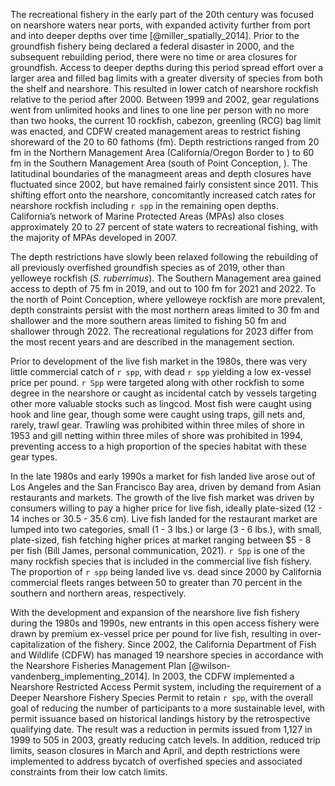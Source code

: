 The recreational fishery in the early part of the 20th century was focused on nearshore waters near ports, with expanded activity further from port and into deeper depths over time [@miller_spatially_2014]. Prior to the groundfish fishery being declared a federal disaster in 2000, and the subsequent rebuilding period, there were no time or area closures for groundfish. Access to deeper depths during this period spread effort over a larger area and filled bag limits with a greater diversity of species from both the shelf and nearshore. This resulted in lower catch of nearshore rockfish relative to the period after 2000. Between 1999 and 2002, gear regulations went from unlimited hooks and lines to one line per person with no more than two hooks, the current 10 rockfish, cabezon, greenling (RCG) bag limit was enacted, and CDFW created  management areas to restrict fishing shoreward of the 20 to 60 fathoms (fm). Depth restrictions ranged from 20 fm in the Northern Management Area (California/Oregon Border to \CapeM) to 60 fm in the Southern Management Area (south of Point Conception, \PtC). The latitudinal boundaries of the managmeent areas and depth closures have fluctuated since 2002, but have remained fairly consistent since 2011. This shifting effort onto the nearshore, concomitantly increased catch rates for nearshore rockfish including `r spp` in the remaining open depths. California's network of Marine Protected Areas (MPAs) also closes approximately 20 to 27 percent of state waters to recreational fishing, with the majority of MPAs developed in 2007.

The depth restrictions have slowly been relaxed following the rebuilding of all previously overfished groundfish species as of 2019, other than yelloweye rockfish (*S. ruberrimus*). The Southern Management area gained access to depth of 75 fm in 2019, and out to 100 fm for 2021 and 2022. To the north of Point Conception, where yelloweye rockfish are more prevalent, depth constraints persist with the most northern areas limited to 30 fm and shallower and the more southern areas limited to fishing 50 fm and shallower through 2022.  The recreational regulations for 2023 differ from the most recent years and are described in the management section. 

Prior to development of the live fish market in the 1980s, there was very little commercial catch of `r spp`, with dead `r spp` yielding a low ex-vessel price per pound. `r Spp` were targeted along with other rockfish to some degree in the nearshore or caught as incidental catch by vessels targeting other more valuable stocks such as lingcod.  Most fish were caught using hook and line gear, though some were caught using traps, gill nets and, rarely, trawl gear. Trawling was prohibited within three miles of shore in 1953 and gill netting within three miles of shore was prohibited in 1994, preventing access to a high proportion of the species habitat with these gear types. 

In the late 1980s and early 1990s a market for fish landed live arose out of Los Angeles and the San Francisco Bay area, driven by demand from Asian restaurants and markets. The growth of the live fish market was driven by consumers willing to pay a higher price for live fish, ideally plate-sized (12 - 14 inches or 30.5 - 35.6 cm). Live fish landed for the restaurant market are lumped into two categories, small (1 - 3 lbs.) or large (3 - 6 lbs.), with small, plate-sized, fish fetching higher prices at market ranging between $5 - 8 per fish (Bill James, personal communication, 2021). `r Spp` is one of the many rockfish species that is included in the commercial live fish fishery. The proportion of `r spp` being landed live vs. dead since 2000 by California commercial fleets ranges between 50 to greater than 70 percent in the southern and northern areas, respectively. 
 
With the development and expansion of the nearshore live fish fishery during the 1980s and 1990s, new entrants in this open access fishery were drawn by premium ex-vessel price per pound for live fish, resulting in over-capitalization of the fishery. Since 2002, the California Department of Fish and Wildlife (CDFW) has managed 19 nearshore species in accordance with the Nearshore Fisheries Management Plan [@wilson-vandenberg_implementing_2014]. In 2003, the CDFW implemented a Nearshore Restricted Access Permit system, including the requirement of a Deeper Nearshore Fishery Species Permit to retain `r spp`, with the overall goal of reducing the number of participants to a more sustainable level, with permit issuance based on historical landings history by the retrospective qualifying date.  The result was a reduction in permits issued from 1,127 in 1999 to 505 in 2003, greatly reducing catch levels. In addition, reduced trip limits, season closures in March and April, and depth restrictions were implemented to address bycatch of overfished species and associated constraints from their low catch limits.   
 
 